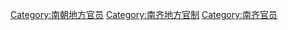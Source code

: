 [[Category:南朝地方官员|Category:南朝地方官员]]
[[Category:南齐地方官制|Category:南齐地方官制]]
[[Category:南齐官员|Category:南齐官员]]